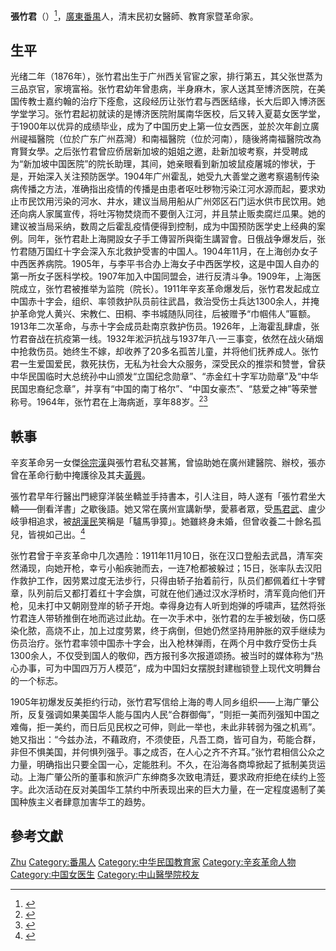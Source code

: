 {{otheruses|張竹君}}
'''張竹君'''（{{bd|1876年||1964年||catIdx=Z張}}）<ref>{{cite web |title=中共廣州市委黨史文獻研究室-張 竹 君 |url=http://gzsqw.org.cn/gzsq_276/gzsq/gzrw/lsrw/201806/t20180621_3412.html |publisher=中共廣州市委黨史文獻研究室 |accessdate=2021-05-24 |archive-date=2021-05-24 |archive-url=https://web.archive.org/web/20210524182250/http://gzsqw.org.cn/gzsq_276/gzsq/gzrw/lsrw/201806/t20180621_3412.html |dead-url=no }}</ref>，[[廣東|廣東]][[番禺縣|番禺]]人，清末民初女醫師、教育家暨革命家。

==生平==
光绪二年（1876年），张竹君出生于广州西关官宦之家，排行第五，其父张世蒸为三品京官，家境富裕。张竹君幼年曾患病，半身麻木，家人送其至博济医院，在美国传教士嘉约翰的治疗下痊愈，这段经历让张竹君与西医结缘，长大后即入博济医学堂学习。张竹君起初就读的是博济医院附属南华医校，后又转入夏葛女医学堂，于1900年以优异的成绩毕业，成为了中国历史上第一位女西医，並於次年創立廣州禔福醫院（位於广东广州荔灣）和南福醫院（位於河南），隨後將南福醫院改為育賢女學。之后张竹君曾应侨居新加坡的姐姐之邀，赴新加坡考察，并受聘成为“新加坡中国医院”的院长助理，其间，她亲眼看到新加坡鼠疫屠城的惨状，于是，开始深入关注预防医学。1904年广州霍乱，她受九大善堂之邀考察遏制传染病传播之方法，准确指出疫情的传播是由患者呕吐秽物污染江河水源而起，要求劝止市民饮用污染的河水、井水，建议当局用船从广州郊区石门运水供市民饮用。她还向病人家属宣传，将吐泻物焚烧而不要倒入江河，并且禁止贩卖腐烂瓜果。她的建议被当局采纳，数周之后霍乱疫情便得到控制，成为中国预防医学史上经典的案例。同年，张竹君赴上海開設女子手工傳習所與衛生講習會。日俄战争爆发后，张竹君随万国红十字会深入东北救护受害的中国人。1904年11月，在上海创办女子中西医养病院。1905年，与李平书合办上海女子中西医学校，这是中国人自办的第一所女子医科学校。1907年加入中国同盟会，进行反清斗争。1909年，上海医院成立，张竹君被推举为监院（院长）。1911年辛亥革命爆发后，张竹君发起成立中国赤十字会，组织、率领救护队员前往武昌，救治受伤士兵达1300余人，并掩护革命党人黄兴、宋教仁、田桐、李书城随队同往，后被赠予“巾帼伟人”匾额。1913年二次革命，与赤十字会成员赴南京救护伤员。1926年，上海霍乱肆虐，张竹君奋战在抗疫第一线。1932年淞沪抗战与1937年八·一三事变，依然在战火硝烟中抢救伤员。她终生不嫁，却收养了20多名孤苦儿童，并将他们抚养成人。张竹君一生爱国爱民，救死扶伤，无私为社会大众服务，深受民众的推崇和赞誉，曾获中华民国临时大总统孙中山颁发“立国纪念勋章”、“赤金红十字军功勋章”及“中华民国忠裔纪念章”，并享有“中国的南丁格尔”、“中国女豪杰”、“慈爱之神”等荣誉称号。1964年，张竹君在上海病逝，享年88岁。<ref>{{cite news |title=[奇女篇·梁毅文 张竹君]悬壶济世，彰显女性张扬个性 |url=http://www.gzlib.gov.cn/gzrw/47317.jhtml |work=南都广州 |date=2006-05-16 |accessdate=2020-10-10 |archive-date=2020-10-10 |archive-url=https://web.archive.org/web/20201010202557/http://www.gzlib.gov.cn/gzrw/47317.jhtml |dead-url=no }}</ref><ref>{{cite journal |authors=杨奕望、叶进 |title=女医士张竹君之生年学籍新证 |journal=中医药文化 |date=2015 |issue=2015年第1期 |pages=40-43}}</ref>

==軼事==
辛亥革命另一女傑[[徐宗漢|徐宗漢]]與張竹君私交甚篤，曾協助她在廣州建醫院、辦校，張亦曾在革命行動中掩護徐及其夫[[黃興|黃興]]。

張竹君早年行醫出門總穿洋裝坐轎並手持書本，引人注目，時人遂有「張竹君坐大轎——倒看洋書」之歇後語。她又常在廣州宣講新學，愛慕者眾，受[[馬君武|馬君武]]、盧少岐爭相追求，被[[胡漢民|胡漢民]]笑稱是「驢馬爭獐」。她雖終身未婚，但曾收養二十餘名孤兒，皆視如己出。<ref>{{cite journal |author1=鈕先銘 |title=辛亥女傑張竹君(兼及胡漢民、馬君武、黃興) |journal=中外雜誌 |date=1971-10 |issue=10:4 |pages=6-17}}</ref>

张竹君曾于辛亥革命中几次遇险：1911年11月10日，张在汉口登船去武昌，清军突然涌现，向她开枪，幸亏小船疾驰而去，一连7枪都被躲过；15日，张率队去汉阳作救护工作，因劳累过度无法步行，只得由轿子抬着前行，队员们都佩着红十字臂章，队列前后又都打着红十字会旗，可就在他们通过汉水浮桥时，清军竟向他们开枪，见未打中又朝刚登岸的轿子开炮。幸得身边有人听到炮弹的呼啸声，猛然将张竹君连人带轿推倒在地而逃过此劫。在一次手术中，张竹君的左手被划破，伤口感染化脓，高烧不止，加上过度劳累，终于病倒，但她仍然坚持用肿胀的双手继续为伤员治疗。张竹君率领中国赤十字会，出入枪林弹雨，在两个月中救疗受伤士兵1300余人，不仅受到国人的敬仰，西方报刊多次报道颂扬。被当时的媒体称为“热心办事，可为中国四万万人模范”，成为中国妇女摆脱封建枷锁登上现代文明舞台的一个标志。

1905年初爆发反美拒约行动，张竹君写信给上海的粤人同乡组织——上海广肇公所，反复强调如果美国华人能与国内人民“合群御侮”，“则拒一美而列强知中国之难侮，拒一美约，而日后见民权之可伸，则此一举也，未此非转弱为强之机焉”。她又指出：“今兹办法，不藉政府，不须使臣，凡吾工商，皆可自为，苟能合群，非但不惧美国，并何惧列强乎。事之成否，在人心之齐不齐耳。”张竹君相信公众之力量，明确指出只要全国一心，定能胜利。不久，在沿海各商埠掀起了抵制美货运动。上海广肇公所的董事和旅沪广东绅商多次致电清廷，要求政府拒绝在续约上签字。此次活动在反对美国华工禁约中所表现出来的巨大力量，在一定程度遏制了美国种族主义者肆意加害华工的趋势。

==參考文獻==
{{reflist}}

{{DEFAULTSORT:Z}}
[[Category:張姓|Zhu]]
[[Category:番禺人|Category:番禺人]]
[[Category:中华民国教育家|Category:中华民国教育家]]
[[Category:辛亥革命人物|Category:辛亥革命人物]]
[[Category:中国女医生|Category:中国女医生]]
[[Category:中山醫學院校友|Category:中山醫學院校友]]